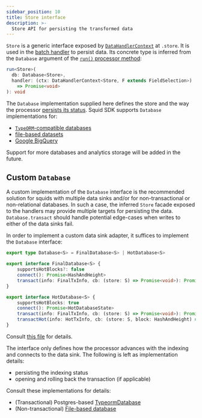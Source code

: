 ```yaml
---
sidebar_position: 10
title: Store interface
description: >-
  Store API for persisting the transformed data
---
```


`Store` is a generic interface exposed by [`DataHandlerContext`](/sdk/reference/processors/architecture/#batch-context) at `.store`. It is used in the [batch handler](/sdk/reference/processors/architecture/#processorrun) to persist data. Its concrete type is inferred from the `Database` argument of the [`run()` processor method](/sdk/reference/processors/architecture/#processorrun):

```typescript
run<Store>(
  db: Database<Store>,
  handler: (ctx: DataHandlerContext<Store, F extends FieldSelection>)
    => Promise<void>
): void
```

The `Database` implementation supplied here defines the store and the way the processor [persists its status](/sdk/faq/#how-do-squids-keep-track-of-their-sync-progress). Squid SDK supports `Database` implementations for:
 * [`TypeORM`-compatible databases](/sdk/resources/persisting-data/typeorm)
 * [file-based datasets](/sdk/resources/persisting-data/file)
 * [Google BigQuery](/sdk/resources/persisting-data/bigquery)

Support for more databases and analytics storage will be added in the future.

## Custom `Database`

A custom implementation of the `Database` interface is the recommended solution for squids with multiple data sinks and/or for non-transactional or non-relational databases. In such a case, the inferred `Store` facade exposed to the handlers may provide multiple targets for persisting the data. `Database.transact` should handle potential edge-cases when writes to either of the data sinks fail.

In order to implement a custom data sink adapter, it suffices to implement the `Database` interface:

```ts
export type Database<S> = FinalDatabase<S> | HotDatabase<S>

export interface FinalDatabase<S> {
    supportsHotBlocks?: false
    connect(): Promise<HashAndHeight>
    transact(info: FinalTxInfo, cb: (store: S) => Promise<void>): Promise<void>
}

export interface HotDatabase<S> {
    supportsHotBlocks: true
    connect(): Promise<HotDatabaseState>
    transact(info: FinalTxInfo, cb: (store: S) => Promise<void>): Promise<void>
    transactHot(info: HotTxInfo, cb: (store: S, block: HashAndHeight) => Promise<void>): Promise<void>
}
```
Consult [this file](https://github.com/subsquid/squid-sdk/blob/master/util/util-internal-processor-tools/src/database.ts) for details.

The interface only defines how the processor advances with the indexing and connects to the data sink. The following is left as implementation details:
- persisting the indexing status
- opening and rolling back the transaction (if applicable)

Consult these implementations for details:
- (Transactional) Postgres-based [TypeormDatabase](https://github.com/subsquid/squid-sdk/blob/master/typeorm/typeorm-store/src/database.ts)
- (Non-transactional) [File-based database](https://github.com/subsquid/squid-csv-store/blob/main/src/database.ts)
